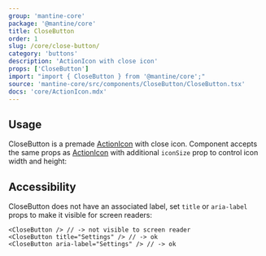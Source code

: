 ```yaml
---
group: 'mantine-core'
package: '@mantine/core'
title: CloseButton
order: 1
slug: /core/close-button/
category: 'buttons'
description: 'ActionIcon with close icon'
props: ['CloseButton']
import: "import { CloseButton } from '@mantine/core';"
source: 'mantine-core/src/components/CloseButton/CloseButton.tsx'
docs: 'core/ActionIcon.mdx'
---
```



## Usage

CloseButton is a premade [ActionIcon](/core/action-icon/) with close icon.
Component accepts the same props as [ActionIcon](/core/action-icon/)
with additional `iconSize` prop to control icon width and height:

<Demo data={ActionIconDemos.closeButton} />

## Accessibility

CloseButton does not have an associated label, set `title` or `aria-label` props to make it visible for screen readers:

```tsx
<CloseButton /> // -> not visible to screen reader
<CloseButton title="Settings" /> // -> ok
<CloseButton aria-label="Settings" /> // -> ok
```
